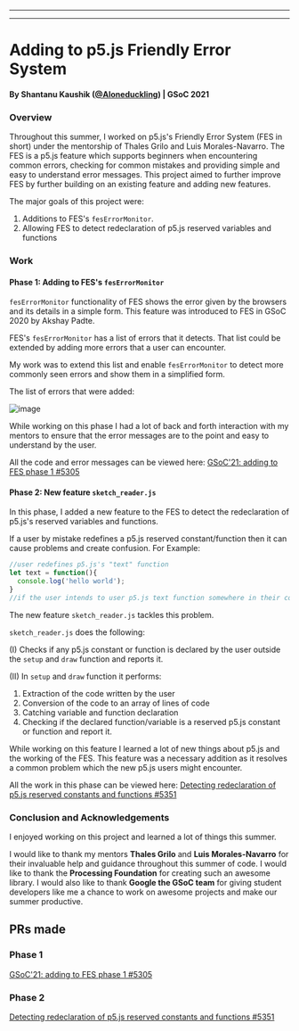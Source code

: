 
---

---
  # Adding to p5.js Friendly Error System

#### By Shantanu Kaushik ([@Aloneduckling](https://github.com/Aloneduckling)) | GSoC 2021

### Overview
Throughout this summer, I worked on p5.js's Friendly Error System (FES in short) under the mentorship of Thales Grilo and Luis Morales-Navarro. The FES is a p5.js feature
which supports beginners when encountering common errors, checking for common mistakes and providing simple and easy to understand error messages.
This project aimed to further improve FES by further building on an existing feature and adding new features.

The major goals of this project were:
1.  Additions to FES's `fesErrorMonitor`.
2.  Allowing FES to detect redeclaration of p5.js reserved variables and functions


### Work
#### Phase 1: Adding to FES's `fesErrorMonitor`

`fesErrorMonitor` functionality of FES shows the error given by the browsers and its details in a simple form. This feature was introduced to FES in GSoC 2020 by Akshay Padte.

FES's `fesErrorMonitor` has a list of errors that it detects. That list could be extended by adding more errors that a user can encounter.

My work was to extend this list and enable `fesErrorMonitor` to detect more commonly seen errors and show them in a simplified form.

The list of errors that were added:

![image](https://user-images.githubusercontent.com/54030684/129186690-1f8739ef-3748-455d-96f6-c7488f141346.png)

While working on this phase I had a lot of back and forth interaction with my mentors to ensure that the error messages are to the point and easy to understand by the user.

All the code and error messages can be viewed here: [GSoC'21: adding to FES phase 1 #5305](https://github.com/processing/p5.js/pull/5305)

#### Phase 2: New feature `sketch_reader.js`

In this phase, I added a new feature to the FES to detect the redeclaration of p5.js's reserved variables and functions.

If a user by mistake redefines a p5.js reserved constant/function then it can cause problems and create confusion. For Example:

```js
//user redefines p5.js's "text" function 
let text = function(){
  console.log('hello world');
}
//if the user intends to user p5.js text function somewhere in their code then it won't work
```
The new feature `sketch_reader.js` tackles this problem.

`sketch_reader.js` does the following:

(I) Checks if any p5.js constant or function is declared by the user outside the `setup` and `draw` function and reports it.

(II) In `setup` and `draw` function it performs:
 1. Extraction of the code written by the user
 2. Conversion of the code to an array of lines of code
 3. Catching variable and function declaration
 4. Checking if the declared function/variable is a reserved p5.js constant or function and report it.

While working on this feature I learned a lot of new things about p5.js and the working of the FES. 
This feature was a necessary addition as it resolves a common problem which the new p5.js users might encounter.

All the work in this phase can be viewed here: [Detecting redeclaration of p5.js reserved constants and functions #5351](https://github.com/processing/p5.js/pull/5351)

### Conclusion and Acknowledgements

I enjoyed working on this project and learned a lot of things this summer. 

I would like to thank my mentors **Thales Grilo** and **Luis Morales-Navarro** for their invaluable help and guidance throughout this summer of code. I would like to thank the **Processing Foundation** for creating such an awesome library. I would also like to thank **Google the GSoC team** for giving student developers like me a chance to work on awesome projects and make our summer productive. 

## PRs made

### Phase 1
[GSoC'21: adding to FES phase 1 #5305](https://github.com/processing/p5.js/pull/5305)
### Phase 2
[Detecting redeclaration of p5.js reserved constants and functions #5351](https://github.com/processing/p5.js/pull/5351)

  